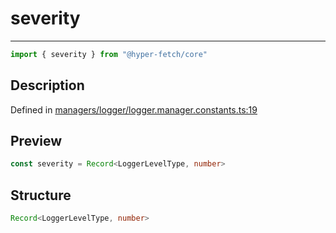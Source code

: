 

# severity

<div class="api-docs__separator" data-reactroot="">

---

</div><div class="api-docs__import" data-reactroot="">

```ts
import { severity } from "@hyper-fetch/core"
```

</div><div class="api-docs__section">

## Description

</div><div class="api-docs__description"><span class="api-docs__do-not-parse">



</span></div><p class="api-docs__definition">

Defined in [managers/logger/logger.manager.constants.ts:19](https://github.com/BetterTyped/hyper-fetch/blob/c44d728f/packages/core/src/managers/logger/logger.manager.constants.ts#L19)

</p><div class="api-docs__section">

## Preview

</div><div class="api-docs__preview var">

```ts
const severity = Record<LoggerLevelType, number>
```

</div><div class="api-docs__section">

## Structure

</div><div class="api-docs__returns">

```ts
Record<LoggerLevelType, number>
```

</div>